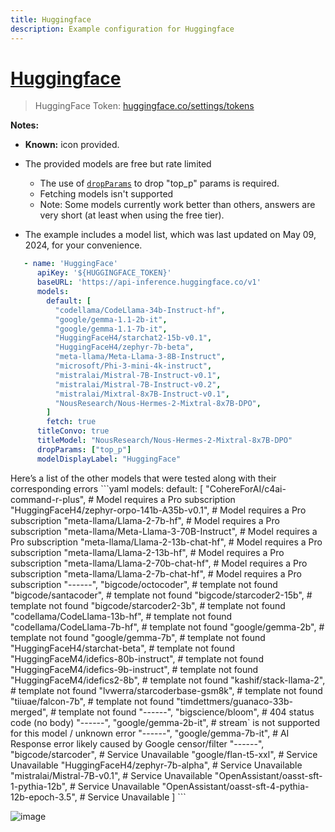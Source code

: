 ```yaml
---
title: Huggingface
description: Example configuration for Huggingface
---
```


# [Huggingface](https://huggingface.co)

> HuggingFace Token: [huggingface.co/settings/tokens](https://huggingface.co/settings/tokens)

**Notes:**

- **Known:** icon provided.

- The provided models are free but rate limited
  - The use of [`dropParams`](/docs/configuration/librechat_yaml/object_structure/custom_endpoint#dropparams) to drop "top_p" params is required.
  - Fetching models isn't supported
  - Note: Some models currently work better than others, answers are very short (at least when using the free tier).

- The example includes a model list, which was last updated on May 09, 2024, for your convenience.

```yaml
   - name: 'HuggingFace'
      apiKey: '${HUGGINGFACE_TOKEN}'
      baseURL: 'https://api-inference.huggingface.co/v1'
      models:
        default: [
          "codellama/CodeLlama-34b-Instruct-hf",
          "google/gemma-1.1-2b-it",
          "google/gemma-1.1-7b-it",
          "HuggingFaceH4/starchat2-15b-v0.1",
          "HuggingFaceH4/zephyr-7b-beta",
          "meta-llama/Meta-Llama-3-8B-Instruct",
          "microsoft/Phi-3-mini-4k-instruct",
          "mistralai/Mistral-7B-Instruct-v0.1",
          "mistralai/Mistral-7B-Instruct-v0.2",
          "mistralai/Mixtral-8x7B-Instruct-v0.1",
          "NousResearch/Nous-Hermes-2-Mixtral-8x7B-DPO",
        ]
        fetch: true
      titleConvo: true
      titleModel: "NousResearch/Nous-Hermes-2-Mixtral-8x7B-DPO"
      dropParams: ["top_p"]
      modelDisplayLabel: "HuggingFace"
```

<Callout type="warning" title="Other Model Errors" collapsible>
  Here’s a list of the other models that were tested along with their corresponding errors ```yaml
  models: default: [ "CohereForAI/c4ai-command-r-plus", # Model requires a Pro subscription
  "HuggingFaceH4/zephyr-orpo-141b-A35b-v0.1", # Model requires a Pro subscription
  "meta-llama/Llama-2-7b-hf", # Model requires a Pro subscription
  "meta-llama/Meta-Llama-3-70B-Instruct", # Model requires a Pro subscription
  "meta-llama/Llama-2-13b-chat-hf", # Model requires a Pro subscription "meta-llama/Llama-2-13b-hf",
  # Model requires a Pro subscription "meta-llama/Llama-2-70b-chat-hf", # Model requires a Pro
  subscription "meta-llama/Llama-2-7b-chat-hf", # Model requires a Pro subscription "------",
  "bigcode/octocoder", # template not found "bigcode/santacoder", # template not found
  "bigcode/starcoder2-15b", # template not found "bigcode/starcoder2-3b", # template not found
  "codellama/CodeLlama-13b-hf", # template not found "codellama/CodeLlama-7b-hf", # template not
  found "google/gemma-2b", # template not found "google/gemma-7b", # template not found
  "HuggingFaceH4/starchat-beta", # template not found "HuggingFaceM4/idefics-80b-instruct", #
  template not found "HuggingFaceM4/idefics-9b-instruct", # template not found
  "HuggingFaceM4/idefics2-8b", # template not found "kashif/stack-llama-2", # template not found
  "lvwerra/starcoderbase-gsm8k", # template not found "tiiuae/falcon-7b", # template not found
  "timdettmers/guanaco-33b-merged", # template not found "------", "bigscience/bloom", # 404 status
  code (no body) "------", "google/gemma-2b-it", # stream` is not supported for this model / unknown
  error "------", "google/gemma-7b-it", # AI Response error likely caused by Google censor/filter
  "------", "bigcode/starcoder", # Service Unavailable "google/flan-t5-xxl", # Service Unavailable
  "HuggingFaceH4/zephyr-7b-alpha", # Service Unavailable "mistralai/Mistral-7B-v0.1", # Service
  Unavailable "OpenAssistant/oasst-sft-1-pythia-12b", # Service Unavailable
  "OpenAssistant/oasst-sft-4-pythia-12b-epoch-3.5", # Service Unavailable ] ```
</Callout>

![image](https://github.com/danny-avila/LibreChat/assets/32828263/191a3735-3acb-4ba7-917d-b930a933fc67)
